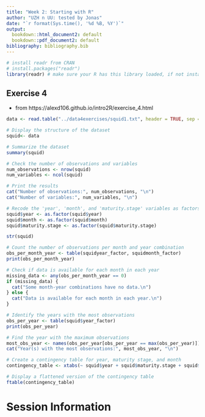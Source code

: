 ```yaml
---
title: "Week 2: Starting with R"
author: "UZH n UU: tested by Jonas"
date: "`r format(Sys.time(), '%d %B, %Y')`"
output:
  bookdown::html_document2: default
  bookdown::pdf_document2: default
bibliography: bibliography.bib
---
```


```r
# install readr from CRAN
# install.packages("readr")
library(readr) # make sure your R has this library loaded, if not install it (see line above)
```


## Exercise 4
* from https://alexd106.github.io/intro2R/exercise_4.html
```r
data <- read.table("../data4exercises/squid1.txt", header = TRUE, sep = ";")
```

```r
# Display the structure of the dataset
squid<- data

# Summarize the dataset
summary(squid)

# Check the number of observations and variables
num_observations <- nrow(squid)
num_variables <- ncol(squid)

# Print the results
cat("Number of observations:", num_observations, "\n")
cat("Number of variables:", num_variables, "\n")

# Recode the 'year', 'month', and 'maturity.stage' variables as factors
squid$year <- as.factor(squid$year)
squid$month <- as.factor(squid$month)
squid$maturity.stage <- as.factor(squid$maturity.stage)
```

```r
str(squid)
```

```r
# Count the number of observations per month and year combination
obs_per_month_year <- table(squidyear_factor, squidmonth_factor)
print(obs_per_month_year)

# Check if data is available for each month in each year
missing_data <- any(obs_per_month_year == 0)
if (missing_data) {
  cat("Some month-year combinations have no data.\n")
} else {
  cat("Data is available for each month in each year.\n")
}

# Identify the years with the most observations
obs_per_year <- table(squid$year_factor)
print(obs_per_year)

# Find the year with the maximum observations
most_obs_year <- names(obs_per_year[obs_per_year == max(obs_per_year)])
cat("Year(s) with the most observations:", most_obs_year, "\n")

# Create a contingency table for year, maturity stage, and month
contingency_table <- xtabs(~ squid$year + squid$maturity.stage + squid$month, data = squid)

# Display a flattened version of the contingency table
ftable(contingency_table)
```


# Session Information



